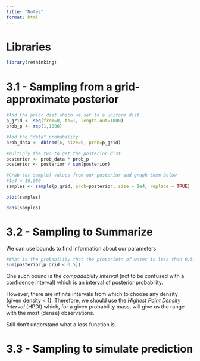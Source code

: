 ```yaml
---
title: "Notes"
format: html
---
```


# Libraries

```r
library(rethinking)
```

# 3.1 - Sampling from a grid-approximate posterior

```r
#Add the prior dist which we set to a uniform dist
p_grid <- seq(from=0, to=1, length.out=1000)
prob_p <- rep(1,1000)

#Add the "data" probability
prob_data <- dbinom(6, size=9, prob=p_grid)

#Multiply the two to get the posterior dist
posterior <- prob_data * prob_p
posterior <- posterior / sum(posterior)
```

```r
#Grab (or sample) values from our posterior and graph them below
#1e4 = 10,000
samples <- sample(p_grid, prob=posterior, size = 1e4, replace = TRUE)
```

```r
plot(samples)
```

```r
dens(samples)
```

# 3.2 - Sampling to Summarize

We can use bounds to find information about our parameters

```r
#What is the probability that the proporiotn of water is less than 0.5?
sum(posterior[p_grid < 0.5])
```

One such bound is the *compadability interval* (not to be confused with a confidence interval) which is an interval of posterior probability.

However, there are infinite intervals from which to choose any density (given density \< 1). Therefore, we should use the *Highest Point Density Interval* (HPDI) which, for a given probability mass, will give us the range with the most (dense) observations.

Still don't understand what a loss function is.

# 3.3 - Sampling to simulate prediction
